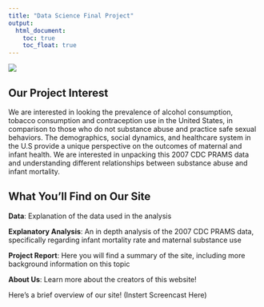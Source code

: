 ```yaml
---
title: "Data Science Final Project"
output: 
  html_document:
    toc: true
    toc_float: true
---
```






![](images/Infant_mortality.jpeg)



## **Our Project Interest**

We are interested in looking the prevalence of alcohol consumption, tobacco consumption and contraception use in the United States, in comparison to those who do not substance abuse and practice safe sexual behaviors.  The demographics, social dynamics, and healthcare system in the U.S provide a unique perspective on the outcomes of maternal and infant health. We are interested in unpacking this 2007 CDC PRAMS data and understanding different relationships between substance abuse and infant mortality. 

## **What You'll Find on Our Site**

 **Data**: Explanation of the data used in the analysis

 **Explanatory Analysis**: An in depth analysis of the 2007 CDC PRAMS data, specifically regarding infant mortality rate and maternal substance use
 
 **Project Report**: Here you will find a summary of the site, including more background information on this topic
 
 **About Us**: Learn more about the creators of this website!
 
 


Here's a brief overview of our site! (Instert Screencast Here)

